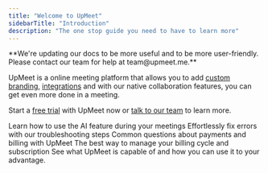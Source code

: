 ```yaml
---
title: "Welcome to UpMeet"
sidebarTitle: "Introduction"
description: "The one stop guide you need to have to learn more"
---
```


<Info>
  **We're updating our docs to be more useful and to be more user-friendly. Please contact our team for help at team@upmeet.me.**
</Info>


UpMeet is a online meeting platform that allows you to add [custom branding](/), [integrations](/) and with our native collaboration features, you can get even more done in a meeting.

Start a [free trial](https://upmeet.me/##pricing) with UpMeet now or [talk to our team](mailto:team@upmeet.me) to learn more.

<CardGroup cols={2}>
  <Card title="Using AI in UpMeet" href="/ai" icon="microchip-ai">
    Learn how to use the AI feature during your meetings
  </Card>
  <Card title="Diagnose an Error" href="/call-error-messages" icon="circle-exclamation">
    Effortlessly fix errors with our troubleshooting steps
  </Card>
  <Card title="Payment Information" href="/payments" icon="credit-card">
    Common questions about payments and billing with UpMeet
  </Card>
  <Card title="Manage Billing" href="https://billing.stripe.com/login/cN23g19ZJ7SCd4Q7ss" icon="receipt">
    The best way to manage your billing cycle and subscription
  </Card>
</CardGroup>
<Card title="Learn about features in the meeting platform" href="meeting-interface" icon="lightbulb">
  See what UpMeet is capable of and how you can use it to your advantage.
</Card>
